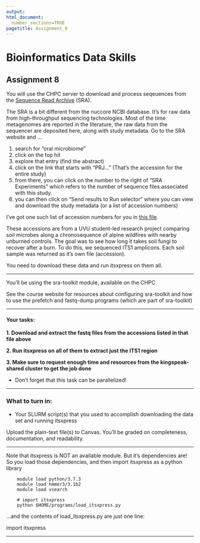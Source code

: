 ```yaml
---
output: 
html_document:
  number_sections=TRUE
pagetitle: Assignment_8
---
```

    
# **Bioinformatics Data Skills**
    
## Assignment 8

You will use the CHPC server to download and process seqeuences from the [Sequence Read Archive](https://www.ncbi.nlm.nih.gov/sra/) (SRA).

The SRA is a bit different from the nuccore NCBI database. It's for raw data from high-throughput sequencing technologies. Most of the time metagenomes are reported in the literature, the raw data from the sequencer are deposited here, along with study metadata. Go to the SRA website and ...

  1. search for "oral microbiome"
  2. click on the top hit
  3. explore that entry (find the abstract)
  4. click on the link that starts with "PRJ..." (That's the accession for the entire study)
  5. from there, you can click on the number to the right of "SRA Experiments" which refers to the number of sequence files associated with this study.
  6. you can then click on "Send results to Run selector" where you can view and download the study metadata (or a list of accession numbers)
  
I've got one such list of accession numbers for you in [this file](http://gzahn.github.io/binf-data-skills/Data/Assignment_8_Acc_List.txt){target="_blank"}.

These accessions are from a UVU student-led research project comparing soil microbes along a chronosequence of alpine wildfires with nearby unburned controls. The goal was to see how long it takes soil fungi to recover after a burn. To do this, we sequenced ITS1 amplicons. Each soil sample was returned as it's own file (accession).

You need to download these data and run itsxpress on them all.

___


You'll be using the sra-toolkit module, available on the CHPC

See the course website for resources about configuring sra-toolkit and how to use the prefetch and fastq-dump programs (which are part of sra-toolkit)

___

#### Your tasks:

**1. Download and extract the fastq files from the accessions listed in that file above**

**2. Run itsxpress on all of them to extract just the ITS1 region**

**3. Make sure to request enough time and resources from the kingspeak-shared cluster to get the job done**

  + Don't forget that this task can be parallelized!

___

### **What to turn in:**

  - Your SLURM script(s) that you used to accomplish downloading the data set and running itsxpress
  
Upload the plain-text file(s) to Canvas. You'll be graded on completeness, documentation, and readability.

___

Note that itsxpress is NOT an available module. But it's dependencies are! So you load those dependencies, and then import itsxpress as a python library

        module load python/3.7.3
        module load hmmer3/3.1b2
        module load vsearch
        
        # import itsxpress
        python $HOME/programs/load_itsxpress.py

...and the contents of load_itsxpress.py are just one line:

import itsxpress




___

<br/>